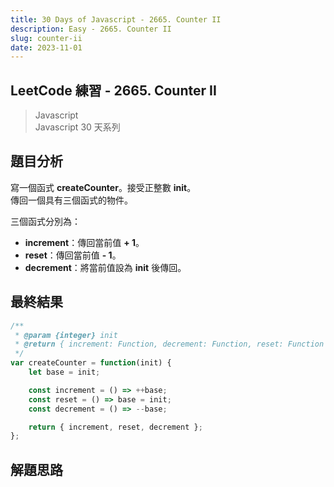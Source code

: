 ```yaml
---
title: 30 Days of Javascript - 2665. Counter II
description: Easy - 2665. Counter II
slug: counter-ii
date: 2023-11-01
---
```


## LeetCode 練習 - 2665. Counter II
> Javascript  
> Javascript 30 天系列

## 題目分析
寫一個函式 **createCounter**。接受正整數 **init**。  
傳回一個具有三個函式的物件。  

三個函式分別為：

* **increment**：傳回當前值 **+ 1**。
* **reset**：傳回當前值 **- 1**。
* **decrement**：將當前值設為 **init** 後傳回。

## 最終結果

```js:counter-ii.js
/**
 * @param {integer} init
 * @return { increment: Function, decrement: Function, reset: Function }
 */
var createCounter = function(init) {
    let base = init;

    const increment = () => ++base;
    const reset = () => base = init;
    const decrement = () => --base;

    return { increment, reset, decrement };
};
```

## 解題思路